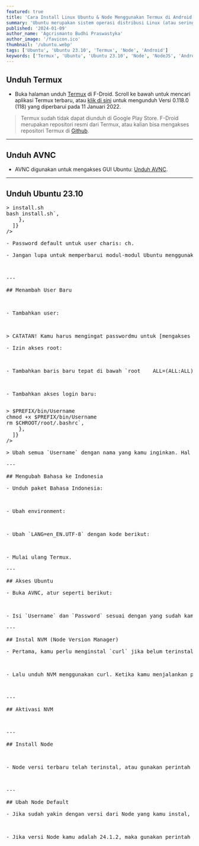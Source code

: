 ```yaml
---
featured: true
title: 'Cara Install Linux Ubuntu & Node Menggunakan Termux di Android'
summary: 'Ubuntu merupakan sistem operasi distribusi Linux (atau sering dikenal sebagai “distro”) berbasis Debian dan kaya akan fitur di dalamnya. Sistem operasi Ubuntu bersifat open-source sehingga bisa digunakan oleh siapa saja secara gratis.'
published: '2024-01-09'
author_name: 'Agcrismanto Budhi Praswastyka'
author_image: '/favicon.ico'
thumbnail: '/ubuntu.webp'
tags: ['Ubuntu', 'Ubuntu 23.10', 'Termux', 'Node', 'Android']
keywords: ['Termux', 'Ubuntu', 'Ubuntu 23.10', 'Node', 'NodeJS', 'Android']
---
```


## Unduh Termux

- Buka halaman unduh <a href="https://aghea.biz.id/termux" target="_blank">Termux</a> di F-Droid. Scroll ke bawah untuk mencari aplikasi Termux terbaru, atau <a href="https://aghea.biz.id/termuxdl" target="_blank">klik di sini</a> untuk mengunduh Versi 0.118.0 (118) yang diperbarui pada 11 Januari 2022.

> Termux sudah tidak dapat diunduh di Google Play Store. F-Droid merupakan repositori resmi dari Termux, atau kalian bisa mengakses repositori Termux di <a href="https://github.com/termux/termux-app/releases" target="_blank">Github</a>.

---

## Unduh AVNC

- AVNC digunakan untuk mengakses GUI Ubuntu: <a href="https://play.google.com/store/apps/details?id=com.gaurav.avnc" target="_blank">Unduh AVNC</a>.

---

## Unduh Ubuntu 23.10

<Pre
  codeBlocks={[
    {
      content: `yes | pkg up
curl https://raw.githubusercontent.com/agcrisbp/LinuxAndroid/main/install.sh >> install.sh
bash install.sh`,
    },
  ]}
/>

- Password default untuk user charis: ch.

- Jangan lupa untuk memperbarui modul-modul Ubuntu menggunakan perintah:

<Pre
  codeBlocks={[
    {
      content: `apt update && apt upgrade`,
    },
  ]}
/>

---

## Menambah User Baru

<Pre
  codeBlocks={[
    {
      content: `proot-distro login ubuntu`,
    },
  ]}
/>

- Tambahkan user:

<Pre
  codeBlocks={[
    {
      content: `adduser Username`,
    },
  ]}
/>

> CATATAN! Kamu harus mengingat passwordmu untuk [mengakses Ubuntu](#akses-ubuntu) nantinya.

- Izin akses root:

<Pre
  codeBlocks={[
    {
      content: `sudo visudo`,
    },
  ]}
/>

- Tambahkan baris baru tepat di bawah `root    ALL=(ALL:ALL) ALL`:

<Pre
  codeBlocks={[
    {
      content: `Username    ALL=(ALL:ALL) ALL`,
    },
  ]}
/>

- Tambahkan akses login baru:

<Pre
  codeBlocks={[
    {
      content: `echo "proot-distro login --user Username ubuntu" >> $PREFIX/bin/Username
chmod +x $PREFIX/bin/Username
rm $CHROOT/root/.bashrc`,
    },
  ]}
/>

> Ubah semua `Username` dengan nama yang kamu inginkan. Hal ini untuk mempermudah login hanya dengan `Username` tanpa harus menulis `proot-distro login ubuntu`.

---

## Mengubah Bahasa ke Indonesia

- Unduh paket Bahasa Indonesia:

<Pre
  codeBlocks={[
    {
      content: `sudo apt-get install language-pack-id`,
    },
  ]}
/>

- Ubah environment:

<Pre
  codeBlocks={[
    {
      content: `sudo nano /etc/environment`,
    },
  ]}
/>

- Ubah `LANG=en_EN.UTF-8` dengan kode berikut:

<Pre
  codeBlocks={[
    {
      content: `LANG=id_ID.UTF-8
LC_TIME=id_ID.UTF-8`,
    },
  ]}
/>

- Mulai ulang Termux.

---

## Akses Ubuntu

- Buka AVNC, atur seperti berikut:

<Pre
  codeBlocks={[
    {
      content: `Host: localhost
Port: 1`,
    },
  ]}
/>

- Isi `Username` dan `Password` sesuai dengan yang sudah kamu buat.

---

## Instal NVM (Node Version Manager)

- Pertama, kamu perlu menginstal `curl` jika belum terinstal otomatis pada saat melakukan penginstalan Ubuntu.

<Pre
  codeBlocks={[
    {
      content: `sudo apt install curl -y`,
    },
  ]}
/>

- Lalu unduh NVM menggunakan curl. Ketika kamu menjalankan perintah khusus ini, curl akan mengunduh skrip instalasi NVM. Setelah itu, bash mengeksekusi skrip yang sama untuk menginstal NVM.

<Pre
  codeBlocks={[
    {
      content: `curl -o- https://raw.githubusercontent.com/nvm-sh/nvm/v0.39.7/install.sh | bash`,
    },
  ]}
/>

---

## Aktivasi NVM

<Pre
  codeBlocks={[
    {
      content: `source ~/.bashrc`,
    },
  ]}
/>

---

## Install Node

<Pre
  codeBlocks={[
    {
      content: `nvm install --lts`,
    },
  ]}
/>

- Node versi terbaru telah terinstal, atau gunakan perintah di bawah ini untuk memastikan versi Node yang baru saja kamu instal:

<Pre
  codeBlocks={[
    {
      content: `node -v`,
    },
  ]}
/>

---

## Ubah Node Default

- Jika sudah yakin dengan versi dari Node yang kamu instal, kamu perlu mengatur versi default dari NVM agar dapat digunakan secara default kapan pun kamu membutuhkannya. Kamu dapat menggunakan perintah di bawah ini untuk melakukannya. Pastikan untuk mengubah versinya ke versi yang sama persis dengan versi yang telah kamu instal.

<Pre
  codeBlocks={[
    {
      content: `nvm use --lts`,
    },
  ]}
/>

- Jika versi Node kamu adalah 24.1.2, maka gunakan perintah di bawah ini:

<Pre
  codeBlocks={[
    {
      content: `nvm alias default 24.1.2`,
    },
  ]}
/>